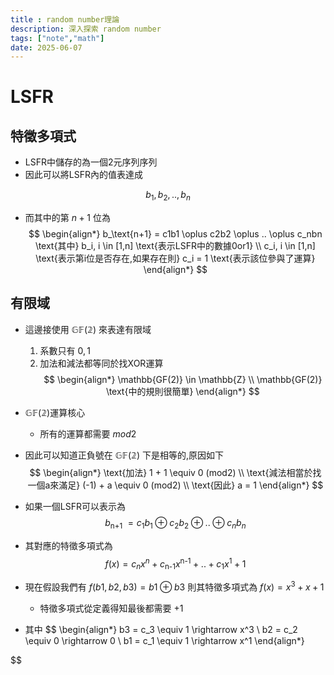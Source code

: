 ```yaml
---
title : random number理論
description: 深入探索 random number
tags: ["note","math"]
date: 2025-06-07
---
```



# LSFR

## 特徵多項式
- LSFR中儲存的為一個2元序列序列
- 因此可以將LSFR內的值表達成

$$
{b_1,b_2,..,b_n}
$$

- 而其中的第 $n+1$ 位為
$$
\begin{align*}
b_\text{n+1} = c1b1 \oplus c2b2 \oplus .. \oplus c_nbn \text{其中} b_i, i \in [1,n] \text{表示LSFR中的數據0or1} \\
c_i, i \in [1,n] \text{表示第i位是否存在,如果存在則} c_i = 1 \text{表示該位參與了運算}
\end{align*}
$$

## 有限域
- 這邊接使用 $\mathbb{GF(2)}$ 來表達有限域
  1. 系數只有 $0 , 1$
  2. 加法和減法都等同於找XOR運算
$$
\begin{align*}
  \mathbb{GF(2)} \in \mathbb{Z} \\
  \mathbb{GF(2)} \text{中的規則很簡單}
\end{align*}
$$
- $\mathbb{GF(2)}$運算核心
  - 所有的運算都需要 $mod2$
- 因此可以知道正負號在 $\mathbb{GF(2)}$ 下是相等的,原因如下
$$
\begin{align*}
  \text{加法} 1 + 1 \equiv 0 (mod2) \\
  \text{減法相當於找一個a來滿足} (-1) + a \equiv 0 (mod2) \\
  \text{因此} a = 1
\end{align*}
$$

- 如果一個LSFR可以表示為
$$
  b_\text{n+1}\ = c_1b_1 \oplus c_2b_2 \oplus .. \oplus c_nb_n
$$

- 其對應的特徵多項式為
$$
  f(x) = c_nx^n + c_\text{n-1}x^\text{n-1} + .. + c_1x^1 + 1
$$

- 現在假設我們有 $f(b1,b2,b3) = b1 \oplus b3$ 則其特徵多項式為 $f(x) = x^3+x+1$
  - 特徵多項式從定義得知最後都需要 $+1$
- 其中
$$
\begin{align*}
  b3 = c_3 \equiv 1 \rightarrow x^3 \\
  b2 = c_2 \equiv 0 \rightarrow 0 \\
  b1 = c_1 \equiv 1 \rightarrow x^1
\end{align*}

$$
